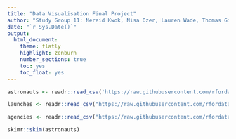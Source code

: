```yaml
---
title: "Data Visualisation Final Project"
author: "Study Group 11: Nereid Kwok, Nisa Ozer, Lauren Wade, Thomas Giannetti-Fakhouri, Kazmer Nagy-Betegh, Chandrime Tolia"
date: "`r Sys.Date()`"
output:
  html_document:
    theme: flatly
    highlight: zenburn
    number_sections: true
    toc: yes
    toc_float: yes
---
```



```r
astronauts <- readr::read_csv('https://raw.githubusercontent.com/rfordatascience/tidytuesday/master/data/2020/2020-07-14/astronauts.csv')

launches <- readr::read_csv("https://raw.githubusercontent.com/rfordatascience/tidytuesday/master/data/2019/2019-01-15/launches.csv")

agencies <- readr::read_csv("https://raw.githubusercontent.com/rfordatascience/tidytuesday/master/data/2019/2019-01-15/agencies.csv")
```

```r
skimr::skim(astronauts)
```



